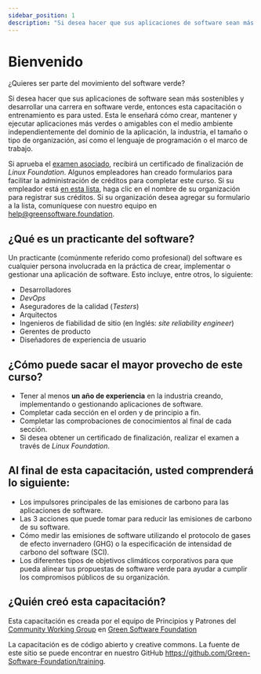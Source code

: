```yaml
---
sidebar_position: 1
description: "Si desea hacer que sus aplicaciones de software sean más sostenibles y desarrollar una carrera en software verde, entonces esta capacitación o entrenamiento es para usted."
---
```


# Bienvenido

¿Quieres ser parte del movimiento del software verde?

Si desea hacer que sus aplicaciones de software sean más sostenibles y desarrollar una carrera en software verde, entonces esta capacitación o entrenamiento es para usted. Esta le enseñará cómo crear, mantener y ejecutar aplicaciones más verdes o amigables con el medio ambiente independientemente del dominio de la aplicación, la industria, el tamaño o tipo de organización, así como el lenguaje de programación o el marco de trabajo.

Si aprueba el [examen asociado](https://grnsft.org/practitioner/lf-exam), recibirá un certificado de finalización de *Linux Foundation*. Algunos empleadores han creado formularios para facilitar la administración de créditos para completar este curso. Si su empleador está [en esta lista](https://docs.google.com/document/d/1Jv-f7wGyODzEySQFfVk6Vo_OAHWjf-jAdFmyfDQUgvU/edit?usp=sharing), haga clic en el nombre de su organización para registrar sus créditos. Si su organización desea agregar su formulario a la lista, comuníquese con nuestro equipo en help@greensoftware.foundation.

## ¿Qué es un practicante del software?

Un practicante (comúnmente referido como profesional) del software es cualquier persona involucrada en la práctica de crear, implementar o gestionar una aplicación de software. Esto incluye, entre otros, lo siguiente:


- Desarrolladores
- *DevOps*
- Aseguradores de la calidad (*Testers*)
- Arquitectos
- Ingenieros de fiabilidad de sitio (en Inglés: *site reliability engineer*)
- Gerentes de producto
- Diseñadores de experiencia de usuario

## ¿Cómo puede sacar el mayor provecho de este curso?

- Tener al menos **un año de experiencia** en la industria creando, implementando o gestionando aplicaciones de software.
- Completar cada sección en el orden y de principio a fin.
- Completar las comprobaciones de conocimientos al final de cada sección.
- Si desea obtener un certificado de finalización, realizar el examen a través de *Linux Foundation*.

## Al final de esta capacitación, usted comprenderá lo siguiente:

- Los impulsores principales de las emisiones de carbono para las aplicaciones de software.
- Las 3 acciones que puede tomar para reducir las emisiones de carbono de su software.
- Cómo medir las emisiones de software utilizando el protocolo de gases de efecto invernadero (GHG) o la especificación de intensidad de carbono del software (SCI).
- Los diferentes tipos de objetivos climáticos corporativos para que pueda alinear tus propuestas de software verde para ayudar a cumplir los compromisos públicos de su organización.

## ¿Quién creó esta capacitación?

Esta capacitación es creada por el equipo de Principios y Patrones del [Community Working Group](https://community.greensoftware.foundation) en [Green Software Foundation](https://greensoftware.foundation)

La capacitación es de código abierto y creative commons. La fuente de este sitio se puede encontrar en nuestro GitHub https://github.com/Green-Software-Foundation/training.
